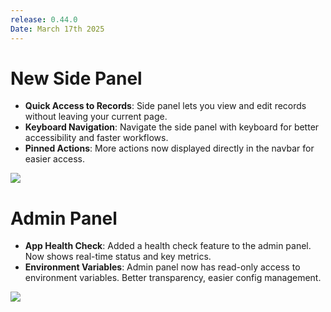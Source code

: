 ```yaml
---
release: 0.44.0
Date: March 17th 2025
---
```


# New Side Panel

- **Quick Access to Records**: Side panel lets you view and edit records without leaving your current page.
- **Keyboard Navigation**: Navigate the side panel with keyboard for better accessibility and faster workflows.
- **Pinned Actions**: More actions now displayed directly in the navbar for easier access.

![](/images/releases/0.44/0.44-side-panel.png)

# Admin Panel

- **App Health Check**: Added a health check feature to the admin panel. Now shows real-time status and key metrics. 
- **Environment Variables**: Admin panel now has read-only access to environment variables. Better transparency, easier config management.

![](/images/releases/0.44/0.44-admin-panel.png)


